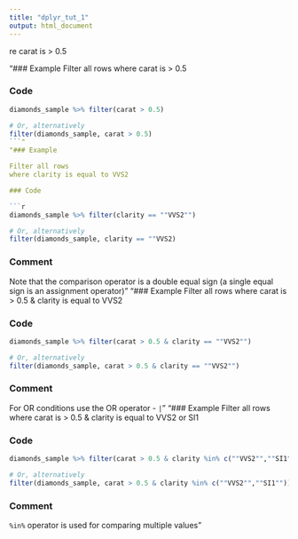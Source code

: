 ---
title: "dplyr_tut_1"
output: html_document
---
re carat is > 0.5

"### Example
Filter all rows 
where carat is > 0.5

### Code
```{r}
diamonds_sample %>% filter(carat > 0.5)

# Or, alternatively
filter(diamonds_sample, carat > 0.5)
```"
"### Example

Filter all rows 
where clarity is equal to VVS2

### Code

```{r}
diamonds_sample %>% filter(clarity == ""VVS2"")

# Or, alternatively
filter(diamonds_sample, clarity == ""VVS2)
```

### Comment
Note that the comparison operator is a double equal sign (a single equal sign is an assignment operator)"
"### Example
Filter all rows 
where carat is > 0.5 & clarity is equal to VVS2

### Code

```{r}
diamonds_sample %>% filter(carat > 0.5 & clarity == ""VVS2"")

# Or, alternatively
filter(diamonds_sample, carat > 0.5 & clarity == ""VVS2"")
```

### Comment

For OR conditions use the OR operator - `|`"
"### Example
Filter all rows 
where carat is > 0.5 & clarity is equal to VVS2 or SI1

### Code

```{r}
diamonds_sample %>% filter(carat > 0.5 & clarity %in% c(""VVS2"",""SI1""))

# Or, alternatively
filter(diamonds_sample, carat > 0.5 & clarity %in% c(""VVS2"",""SI1""))
```



### Comment

`%in%` operator is used for comparing multiple values"
